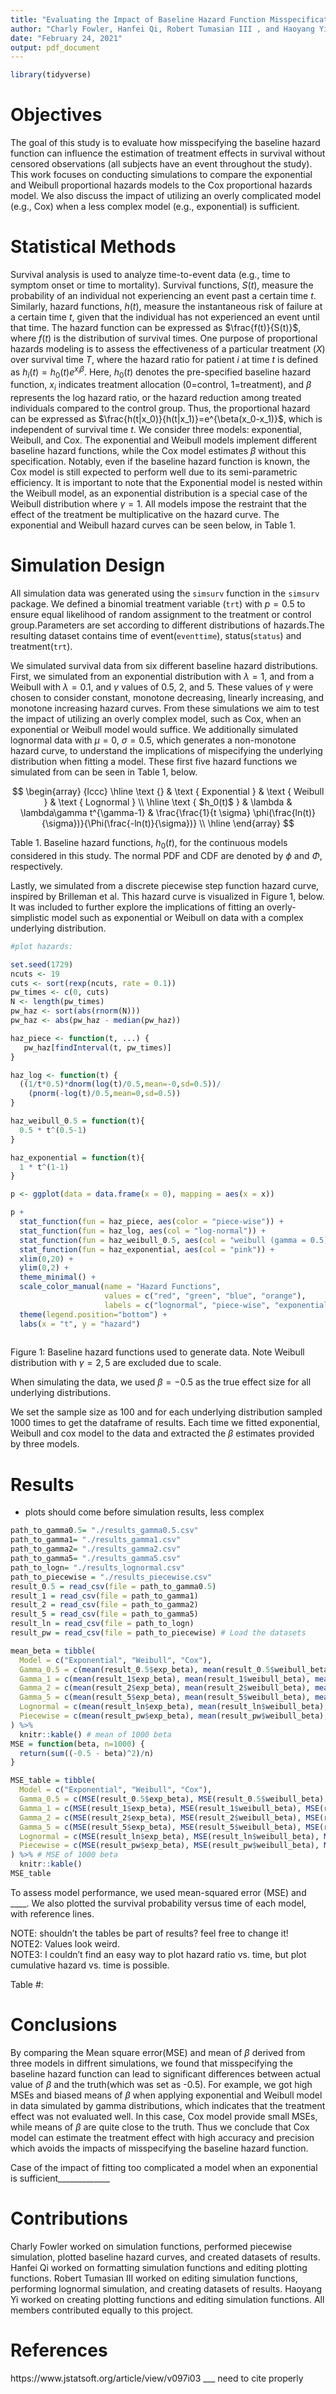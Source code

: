 ```yaml
---
title: "Evaluating the Impact of Baseline Hazard Function Misspecification on Treatment Effect Estimation"
author: "Charly Fowler, Hanfei Qi, Robert Tumasian III , and Haoyang Yi"
date: "February 24, 2021"
output: pdf_document
---
```


```r
library(tidyverse)
```

# Objectives

The goal of this study is to evaluate how misspecifying the baseline hazard function can influence the estimation of treatment effects in survival without censored observations (all subjects have an event throughout the study). This work focuses on conducting simulations to compare the exponential and Weibull proportional hazards models to the Cox proportional hazards model. We also discuss the impact of utilizing an overly complicated model (e.g., Cox) when a less complex model (e.g., exponential) is sufficient.

# Statistical Methods

Survival analysis is used to analyze time-to-event data (e.g., time to symptom onset or time to mortality). Survival functions, $S(t)$, measure the probability of an individual not experiencing an event past a certain time $t$. Similarly, hazard functions, $h(t)$, measure the instantaneous risk of failure at a certain time $t$, given that the individual has not experienced an event until that time. The hazard function can be expressed as $\frac{f(t)}{S(t)}$, where $f(t)$ is the distribution of survival times.\par

One purpose of proportional hazards modeling is to assess the effectiveness of a particular treatment ($X$) over survival time $T$, where the hazard ratio for patient $i$ at time $t$ is defined as $h_i(t)=h_0(t)e^{x_i\beta}$. Here, $h_0(t)$ denotes the pre-specified baseline hazard function, $x_i$ indicates treatment allocation (0=control, 1=treatment), and $\beta$ represents the log hazard ratio, or the hazard reduction among treated individuals compared to the control group. Thus, the proportional hazard can be expressed as $\frac{h(t|x_0)}{h(t|x_1)}=e^{\beta(x_0-x_1)}$, which is independent of survival time $t$.\par

We consider three models: exponential, Weibull, and Cox. The exponential and Weibull models implement different baseline hazard functions, while the Cox model estimates $\beta$ without this specification. Notably, even if the baseline hazard function is known, the Cox model is still expected to perform well due to its semi-parametric efficiency. It is important to note that the Exponential model is nested within the Weibull model, as an exponential distribution is a special case of the Weibull distribution where $\gamma = 1$. All models impose the restraint that the effect of the treatment be multiplicative on the hazard curve. The exponential and Weibull hazard curves can be seen below, in Table 1.\par




# Simulation Design

All simulation data was generated using the `simsurv` function in the `simsurv` package. We defined a binomial treatment variable (`trt`) with $p=0.5$ to ensure equal likelihood of random assignment to the treatment or control group.Parameters are set according to different distributions of hazards.The resulting dataset contains time of event(`eventtime`), status(`status`) and treatment(`trt`).

We simulated survival data from six different baseline hazard distributions. First, we simulated from an exponential distribution with $\lambda = 1$, and from a Weibull with $\lambda = 0.1$, and $\gamma$ values of 0.5, 2, and 5. These values of $\gamma$ were chosen to consider constant, monotone decreasing, linearly increasing, and monotone increasing hazard curves. From these simulations we aim to test the impact of utilizing an overly complex model, such as Cox, when an exponential or Weibull model would suffice. \par

We additionally simulated lognormal data with $\mu = 0$, $\sigma = 0.5$, which generates a non-monotone hazard curve, to understand the implications of mispecifying the underlying distribution when fitting a model. These first five hazard functions we simulated from can be seen in Table 1, below. \par


$$
\begin{array} {lccc}
\hline \text {} & \text { Exponential } & \text { Weibull } & \text { Lognormal } \\
\hline
\text { $h_0(t)$ } & \lambda & \lambda\gamma t^{\gamma-1} & \frac{\frac{1}{t \sigma} \phi(\frac{ln(t)}{\sigma})}{\Phi(\frac{-ln(t)}{\sigma})} \\
\hline
\end{array}
$$

Table 1. Baseline hazard functions, $h_0(t)$, for the continuous models considered in this study. The normal PDF and CDF are denoted by $\phi$ and $\Phi$, respectively.

Lastly, we simulated from a discrete piecewise step function hazard curve, inspired by Brilleman et al. This hazard curve is visualized in Figure 1, below. It was included to further explore the implications of fitting an overly-simplistic model such as exponential or Weibull on data with a complex underlying distribution. \par

```r
#plot hazards: 

set.seed(1729)
ncuts <- 19
cuts <- sort(rexp(ncuts, rate = 0.1))
pw_times <- c(0, cuts)
N <- length(pw_times)
pw_haz <- sort(abs(rnorm(N)))
pw_haz <- abs(pw_haz - median(pw_haz))

haz_piece <- function(t, ...) {
   pw_haz[findInterval(t, pw_times)]
}

haz_log <- function(t) {
  ((1/t*0.5)*dnorm(log(t)/0.5,mean=-0,sd=0.5))/
    (pnorm(-log(t)/0.5,mean=0,sd=0.5))
}

haz_weibull_0.5 = function(t){
  0.5 * t^(0.5-1)
}

haz_exponential = function(t){
  1 * t^(1-1)
}

p <- ggplot(data = data.frame(x = 0), mapping = aes(x = x))

p + 
  stat_function(fun = haz_piece, aes(color = "piece-wise")) + 
  stat_function(fun = haz_log, aes(col = "log-normal")) + 
  stat_function(fun = haz_weibull_0.5, aes(col = "weibull (gamma = 0.5)")) + 
  stat_function(fun = haz_exponential, aes(col = "pink")) + 
  xlim(0,20) + 
  ylim(0,2) + 
  theme_minimal() + 
  scale_color_manual(name = "Hazard Functions", 
                     values = c("red", "green", "blue", "orange"), 
                     labels = c("lognormal", "piece-wise", "exponential", "Weibull (gamma = 0.5)" )) + 
  theme(legend.position="bottom") + 
  labs(x = "t", y = "hazard")
  
```

Figure 1: Baseline hazard functions used to generate data. Note Weibull distribution with $\gamma = 2, 5$ are excluded due to scale.

When simulating the data, we used $\beta = -0.5$ as the true effect size for all underlying distributions. 

We set the sample size as 100 and for each underlying distribution sampled 1000 times to get the dataframe of results. Each time we fitted exponential, Weibull and cox model to the data and extracted the $\beta$ estimates provided by three models.

# Results
* plots should come before simulation results, less complex 

```r
path_to_gamma0.5= "./results_gamma0.5.csv"
path_to_gamma1= "./results_gamma1.csv"
path_to_gamma2= "./results_gamma2.csv"
path_to_gamma5= "./results_gamma5.csv"
path_to_logn= "./results_lognormal.csv"
path_to_piecewise = "./results_piecewise.csv"
result_0.5 = read_csv(file = path_to_gamma0.5)
result_1 = read_csv(file = path_to_gamma1)
result_2 = read_csv(file = path_to_gamma2)
result_5 = read_csv(file = path_to_gamma5)
result_ln = read_csv(file = path_to_logn)
result_pw = read_csv(file = path_to_piecewise) # Load the datasets

mean_beta = tibble(
  Model = c("Exponential", "Weibull", "Cox"),
  Gamma_0.5 = c(mean(result_0.5$exp_beta), mean(result_0.5$weibull_beta), mean(result_0.5$cox_beta)),
  Gamma_1 = c(mean(result_1$exp_beta), mean(result_1$weibull_beta), mean(result_1$cox_beta)),
  Gamma_2 = c(mean(result_2$exp_beta), mean(result_2$weibull_beta), mean(result_2$cox_beta)),
  Gamma_5 = c(mean(result_5$exp_beta), mean(result_5$weibull_beta), mean(result_5$cox_beta)),
  Lognormal = c(mean(result_ln$exp_beta), mean(result_ln$weibull_beta), mean(result_ln$cox_beta)),
  Piecewise = c(mean(result_pw$exp_beta), mean(result_pw$weibull_beta), mean(result_pw$cox_beta))
) %>%
  knitr::kable() # mean of 1000 beta
MSE = function(beta, n=1000) {
  return(sum((-0.5 - beta)^2)/n)
}
```

```r
MSE_table = tibble(
  Model = c("Exponential", "Weibull", "Cox"),
  Gamma_0.5 = c(MSE(result_0.5$exp_beta), MSE(result_0.5$weibull_beta), MSE(result_0.5$cox_beta)),
  Gamma_1 = c(MSE(result_1$exp_beta), MSE(result_1$weibull_beta), MSE(result_1$cox_beta)),
  Gamma_2 = c(MSE(result_2$exp_beta), MSE(result_2$weibull_beta), MSE(result_2$cox_beta)),
  Gamma_5 = c(MSE(result_5$exp_beta), MSE(result_5$weibull_beta), MSE(result_5$cox_beta)),
  Lognormal = c(MSE(result_ln$exp_beta), MSE(result_ln$weibull_beta), MSE(result_ln$cox_beta)),
  Piecewise = c(MSE(result_pw$exp_beta), MSE(result_pw$weibull_beta), MSE(result_pw$cox_beta))
) %>% # MSE of 1000 beta
  knitr::kable()
MSE_table
```

To assess model performance, we used mean-squared error (MSE) and ____. We also plotted the survival probability versus time of each model, with reference lines.

NOTE: shouldn't the tables be part of results? feel free to change it!  
NOTE2: Values look weird.  
NOTE3: I couldn't find an easy way to plot hazard ratio vs. time, but plot cumulative hazard vs. time is possible.  

\begin{center}

\end{center}

Table #:



# Conclusions

By comparing the Mean square error(MSE) and mean of $\beta$ derived from three models in diffrent simulations, we found that misspecifying the baseline hazard function can lead to significant differences between actual value of $\beta$ and the truth(which was set as -0.5). For example, we got high MSEs and biased means of $\beta$ when applying exponential and Weibull model in data simulated by gamma distributions, which indicates that the treatment effect was not evaluated well. In this case, Cox model provide small MSEs, while means of $\beta$ are quite close to the truth. Thus we conclude that Cox model can estimate the treatment effect with high accuracy and precision which avoids the impacts of misspecifying the baseline hazard function.

Case of the impact of fitting too complicated a model when an exponential is sufficient_____________

# Contributions

Charly Fowler worked on simulation functions, performed piecewise simulation, plotted baseline hazard curves, and created datasets of results.
Hanfei Qi worked on formatting simulation functions and editing plotting functions.
Robert Tumasian III worked on editing simulation functions, performing lognormal simulation, and creating datasets of results.
Haoyang Yi worked on creating plotting functions and editing simulation functions.
All members contributed equally to this project.

# References 

https://www.jstatsoft.org/article/view/v097i03 ___ need to cite properly